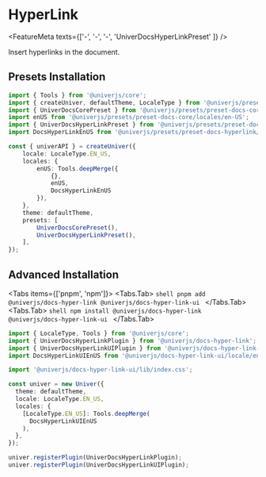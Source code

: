 
# HyperLink

<FeatureMeta texts={['-', '-', '-', 'UniverDocsHyperLinkPreset' ]} />

Insert hyperlinks in the document.

## Presets Installation

```typescript {5-6,14,20}
import { Tools } from '@univerjs/core';
import { createUniver, defaultTheme, LocaleType } from '@univerjs/presets';
import { UniverDocsCorePreset } from '@univerjs/presets/preset-docs-core';
import enUS from '@univerjs/presets/preset-docs-core/locales/en-US';
import { UniverDocsHyperLinkPreset } from '@univerjs/presets/preset-docs-hyperlink';
import DocsHyperLinkEnUS from '@univerjs/presets/preset-docs-hyperlink/locale/en-US';

const { univerAPI } = createUniver({
    locale: LocaleType.EN_US,
    locales: {
        enUS: Tools.deepMerge({
            {},
            enUS,
            DocsHyperLinkEnUS 
        }),
    },
    theme: defaultTheme,
    presets: [
        UniverDocsCorePreset(),
        UniverDocsHyperLinkPreset(),
    ],
});
```

## Advanced Installation

<Tabs items={['pnpm', 'npm']}>
  <Tabs.Tab>
    ```shell
    pnpm add @univerjs/docs-hyper-link @univerjs/docs-hyper-link-ui
    ```
  </Tabs.Tab>
  <Tabs.Tab>
    ```shell
    npm install @univerjs/docs-hyper-link @univerjs/docs-hyper-link-ui
    ```
  </Tabs.Tab>
</Tabs>

```typescript {2-4,6,12, 18-19}
import { LocaleType, Tools } from '@univerjs/core';
import { UniverDocsHyperLinkPlugin } from '@univerjs/docs-hyper-link';
import { UniverDocsHyperLinkUIPlugin } from '@univerjs/docs-hyper-link-ui';
import DocsHyperLinkUIEnUS from '@univerjs/docs-hyper-link-ui/locale/en-US';

import '@univerjs/docs-hyper-link-ui/lib/index.css';

const univer = new Univer({
  theme: defaultTheme,
  locale: LocaleType.EN_US,
  locales: {
    [LocaleType.EN_US]: Tools.deepMerge(
      DocsHyperLinkUIEnUS
    ),
  },
});

univer.registerPlugin(UniverDocsHyperLinkPlugin);
univer.registerPlugin(UniverDocsHyperLinkUIPlugin);
```
